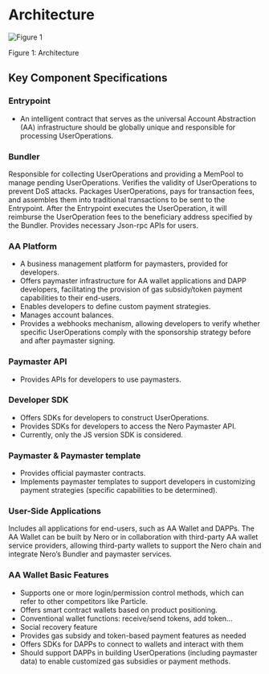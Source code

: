 # Architecture

<div style={{ height: '2rem' }} />
<div style={{ textAlign: 'center' }}>
  <img src="/assets/aaPlatform/figure1.png" alt="Figure 1" />
  <p style={{ fontStyle: 'italic' }}>Figure 1: Architecture</p>
</div>

## Key Component Specifications

### Entrypoint

* An intelligent contract that serves as the universal Account Abstraction (AA) infrastructure should be globally unique and responsible for processing UserOperations.

### Bundler

Responsible for collecting UserOperations and providing a MemPool to manage pending UserOperations.
Verifies the validity of UserOperations to prevent DoS attacks.
Packages UserOperations, pays for transaction fees, and assembles them into traditional transactions to be sent to the Entrypoint. After the Entrypoint executes the UserOperation, it will reimburse the UserOperation fees to the beneficiary address specified by the Bundler.
Provides necessary Json-rpc APIs for users.

### AA Platform

* A business management platform for paymasters, provided for developers.
* Offers paymaster infrastructure for AA wallet applications and DAPP developers, facilitating the provision of gas subsidy/token payment capabilities to their end-users.
* Enables developers to define custom payment strategies.
* Manages account balances.
* Provides a webhooks mechanism, allowing developers to verify whether specific UserOperations comply with the sponsorship strategy before and after paymaster signing.

### Paymaster API

* Provides APIs for developers to use paymasters.

### Developer SDK

* Offers SDKs for developers to construct UserOperations.
* Provides SDKs for developers to access the Nero Paymaster API.
* Currently, only the JS version SDK is considered.

### Paymaster & Paymaster template

* Provides official paymaster contracts.
* Implements paymaster templates to support developers in customizing payment strategies (specific capabilities to be determined).

### User-Side Applications

Includes all applications for end-users, such as AA Wallet and DAPPs. The AA Wallet can be built by Nero or in collaboration with third-party AA wallet service providers, allowing third-party wallets to support the Nero chain and integrate Nero’s Bundler and paymaster services.

### AA Wallet Basic Features

* Supports one or more login/permission control methods, which can refer to other competitors like Particle.
* Offers smart contract wallets based on product positioning.
* Conventional wallet functions: receive/send tokens, add token…
* Social recovery feature
* Provides gas subsidy and token-based payment features as needed
* Offers SDKs for DAPPs to connect to wallets and interact with them
* Should support DAPPs in building UserOperations (including paymaster data) to enable customized gas subsidies or payment methods.